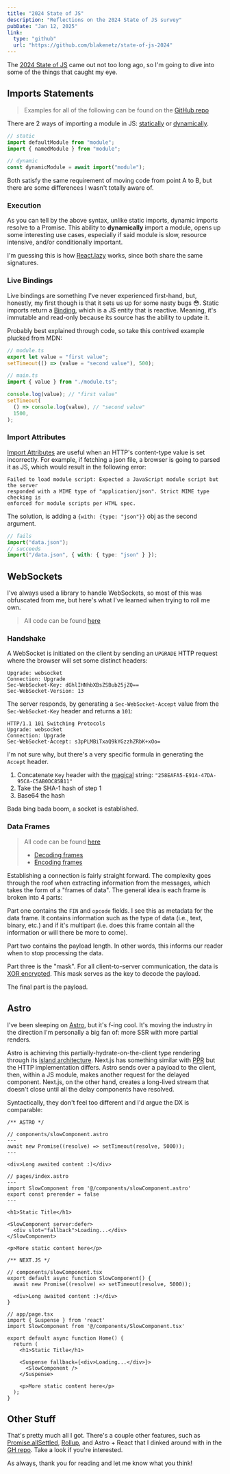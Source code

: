 ```yaml
---
title: "2024 State of JS"
description: "Reflections on the 2024 State of JS survey"
pubDate: "Jan 12, 2025"
link:
  type: "github"
  url: "https://github.com/blakenetz/state-of-js-2024"
---
```


The [2024 State of JS](https://2024.stateofjs.com/) came out not too long ago,
so I'm going to dive into some of the things that caught my eye.

## Imports Statements

> Examples for all of the following can be found on the
> [GitHub repo](https://github.com/blakenetz/state-of-js-2024/tree/main/packages/features)

There are 2 ways of importing a module in JS:
[statically](https://developer.mozilla.org/en-US/docs/Web/JavaScript/Reference/Statements/import)
or
[dynamically](https://developer.mozilla.org/en-US/docs/Web/JavaScript/Reference/Operators/import).

```js
// static
import defaultModule from "module";
import { namedModule } from "module";

// dynamic
const dynamicModule = await import("module");
```

Both satisfy the same requirement of moving code from point A to B, but there
are some differences I wasn't totally aware of.

### Execution

As you can tell by the above syntax, unlike static imports, dynamic imports
resolve to a Promise. This ability to **dynamically** import a module, opens up
some interesting use cases, especially if said module is slow, resource
intensive, and/or conditionally important.

I'm guessing this is how [React.lazy](https://react.dev/reference/react/lazy)
works, since both share the same signatures.

### Live Bindings

Live bindings are something I've never experienced first-hand, but, honestly, my
first though is that it sets us up for some nasty bugs 😳. Static imports return
a [Binding](https://developer.mozilla.org/en-US/docs/Glossary/Binding), which is
a JS entity that is reactive. Meaning, it's immutable and read-only because its
source has the ability to update it.

Probably best explained through code, so take this contrived example plucked
from MDN:

```ts
// module.ts
export let value = "first value";
setTimeout(() => (value = "second value"), 500);

// main.ts
import { value } from "./module.ts";

console.log(value); // "first value"
setTimeout(
  () => console.log(value), // "second value"
  1500,
);
```

### Import Attributes

[Import Attributes](https://developer.mozilla.org/en-US/docs/Web/JavaScript/Reference/Statements/import/with)
are useful when an HTTP's content-type value is set incorrectly. For example, if
fetching a json file, a browser is going to parsed it as JS, which would result
in the following error:

```http
Failed to load module script: Expected a JavaScript module script but the server
responded with a MIME type of "application/json". Strict MIME type checking is
enforced for module scripts per HTML spec.
```

The solution, is adding a `{with: {type: "json"}}` obj as the second argument.

```ts
// fails
import("data.json");
// succeeds
import("/data.json", { with: { type: "json" } });
```

## WebSockets

I've always used a library to handle WebSockets, so most of this was obfuscated
from me, but here's what I've learned when trying to roll me own.

> All code can be found
> [here](https://github.com/blakenetz/state-of-js-2024/blob/main/packages/features/server/webSocket.ts)

### Handshake

A WebSocket is initiated on the client by sending an `UPGRADE` HTTP request
where the browser will set some distinct headers:

```http
Upgrade: websocket
Connection: Upgrade
Sec-WebSocket-Key: dGhlIHNhbXBsZSBub25jZQ==
Sec-WebSocket-Version: 13
```

The server responds, by generating a `Sec-WebSocket-Accept` value from the
`Sec-WebSocket-Key` header and returns a `101`:

```http
HTTP/1.1 101 Switching Protocols
Upgrade: websocket
Connection: Upgrade
Sec-WebSocket-Accept: s3pPLMBiTxaQ9kYGzzhZRbK+xOo=
```

I'm not sure why, but there's a very specific formula in generating the `Accept`
header.

1. Concatenate `Key` header with the
   [magical](https://en.wikipedia.org/wiki/Magic_string) string:
   `"258EAFA5-E914-47DA-95CA-C5AB0DC85B11"`
2. Take the SHA-1 hash of step 1
3. Base64 the hash

Bada bing bada boom, a socket is established.

### Data Frames

> All code can be found
> [here](https://github.com/blakenetz/state-of-js-2024/blob/main/packages/features/server/webSocket.ts)
>
> - [Decoding frames](https://github.com/blakenetz/state-of-js-2024/blob/b1ecfc7e45c7cd7f90c50f8e6bdfc8b111aa26c2/packages/features/server/webSocket.ts#L77)
> - [Encoding frames](https://github.com/blakenetz/state-of-js-2024/blob/b1ecfc7e45c7cd7f90c50f8e6bdfc8b111aa26c2/packages/features/server/webSocket.ts#L137)

Establishing a connection is fairly straight forward. The complexity goes
through the roof when extracting information from the messages, which takes the
form of a "frames of data". The general idea is each frame is broken into 4
parts:

Part one contains the `FIN` and `opcode` fields. I see this as metadata for the
data frame. It contains information such as the type of data (i.e., text,
binary, etc.) and if it's multipart (i.e. does this frame contain all the
information or will there be more to come).

Part two contains the payload length. In other words, this informs our reader
when to stop processing the data.

Part three is the "mask". For all client-to-server communication, the data is
[XOR encrypted](https://en.wikipedia.org/wiki/XOR_cipher). This mask serves as
the key to decode the payload.

The final part is the payload.

## Astro

I've been sleeping on [Astro](https://astro.build/), but it's f-ing cool. It's
moving the industry in the direction I'm personally a big fan of: more SSR with
more partial renders.

Astro is achieving this partially-hydrate-on-the-client type rendering through
its [island architecture](https://docs.astro.build/en/guides/server-islands/).
Next.js has something similar with
[PPR](https://nextjs.org/docs/app/building-your-application/rendering/partial-prerendering)
but the HTTP implementation differs. Astro sends over a payload to the client,
then, within a JS module, makes another request for the delayed component.
Next.js, on the other hand, creates a long-lived stream that doesn't close until
all the delay components have resolved.

Syntactically, they don't feel too different and I'd argue the DX is comparable:

```tsx
/** ASTRO */

// components/slowComponent.astro
---
await new Promise((resolve) => setTimeout(resolve, 5000));
---

<div>Long awaited content :)</div>

// pages/index.astro
---
import SlowComponent from '@/components/slowComponent.astro'
export const prerender = false
---

<h1>Static Title</h1>

<SlowComponent server:defer>
  <div slot="fallback">Loading...</div>
</SlowComponent>

<p>More static content here</p>
```

```tsx
/** NEXT.JS */

// components/slowComponent.tsx
export default async function SlowComponent() {
  await new Promise((resolve) => setTimeout(resolve, 5000));

  <div>Long awaited content :)</div>
}

// app/page.tsx
import { Suspense } from 'react'
import SlowComponent from '@/components/SlowComponent.tsx'

export default async function Home() {
  return (
    <h1>Static Title</h1>

    <Suspense fallback={<div>Loading...</div>}>
      <SlowComponent />
    </Suspense>

    <p>More static content here</p>
  );
}
```

## Other Stuff

That's pretty much all I got. There's a couple other features, such as
[Promise.allSettled](https://developer.mozilla.org/en-US/docs/Web/JavaScript/Reference/Global_Objects/Promise/allSettled),
[Rollup](https://rollupjs.org/), and Astro + React that I dinked around with in
the [GH repo](https://github.com/blakenetz/state-of-js-2024). Take a look if
you're interested.

As always, thank you for reading and let me know what you think!
